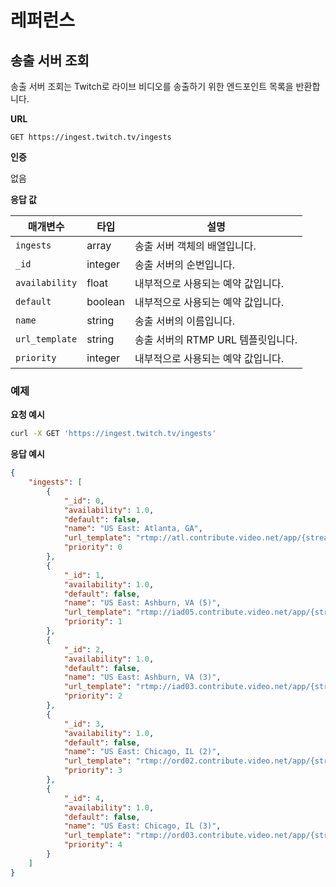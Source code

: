 # 레퍼런스

## 송출 서버 조회

송출 서버 조회는 Twitch로 라이브 비디오를 송출하기 위한 엔드포인트 목록을 반환합니다.

**URL**

`GET https://ingest.twitch.tv/ingests`

**인증**

없음

**응답 값**

| 매개변수 | 타입 | 설명 |
| --- | --- | --- |
| `ingests` | array | 송출 서버 객체의 배열입니다. |
| `_id` | integer | 송출 서버의 순번입니다. |
| `availability` | float | 내부적으로 사용되는 예약 값입니다. |
| `default` | boolean | 내부적으로 사용되는 예약 값입니다. |
| `name` | string | 송출 서버의 이름입니다. |
| `url_template` | string | 송출 서버의 RTMP URL 템플릿입니다. |
| `priority` | integer | 내부적으로 사용되는 예약 값입니다. |

### 예제

**요청 예시**

```bash
curl -X GET 'https://ingest.twitch.tv/ingests' 
```

**응답 예시**

```json
​​​​​​{
    "ingests": [
        {
            "_id": 0,
            "availability": 1.0,
            "default": false,
            "name": "US East: Atlanta, GA",
            "url_template": "rtmp://atl.contribute.video.net/app/{stream_key}",
            "priority": 0
        },
        {
            "_id": 1,
            "availability": 1.0,
            "default": false,
            "name": "US East: Ashburn, VA (5)",
            "url_template": "rtmp://iad05.contribute.video.net/app/{stream_key}",
            "priority": 1
        },
        {
            "_id": 2,
            "availability": 1.0,
            "default": false,
            "name": "US East: Ashburn, VA (3)",
            "url_template": "rtmp://iad03.contribute.video.net/app/{stream_key}",
            "priority": 2
        },
        {
            "_id": 3,
            "availability": 1.0,
            "default": false,
            "name": "US East: Chicago, IL (2)",
            "url_template": "rtmp://ord02.contribute.video.net/app/{stream_key}",
            "priority": 3
        },
        {
            "_id": 4,
            "availability": 1.0,
            "default": false,
            "name": "US East: Chicago, IL (3)",
            "url_template": "rtmp://ord03.contribute.video.net/app/{stream_key}",
            "priority": 4
        }
    ]
}
```